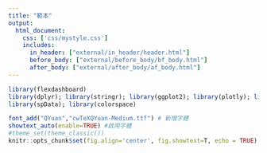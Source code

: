 ```yaml
---
title: "範本"
output: 
  html_document:
    css: ['css/mystyle.css']
    includes:
      in_header: ["external/in_header/header.html"]
      before_body: ["external/before_body/bf_body.html"]
      after_body: ["external/after_body/af_body.html"]
---
```


```r
library(flexdashboard)
library(dplyr); library(stringr); library(ggplot2); library(plotly); library(lubridate); library(readr); library(tidyr); library(showtext); library(sf); library(osmdata); library(rmapshaper); library(htmlwidgets); library(widgetframe); library(htmltools)
library(spData); library(colorspace)

font_add("QYuan","cwTeXQYuan-Medium.ttf") # 新增字體
showtext_auto(enable=TRUE) #啟用字體
#theme_set(theme_classic())
knitr::opts_chunk$set(fig.align='center', fig.showtext=T, echo = TRUE)
```

